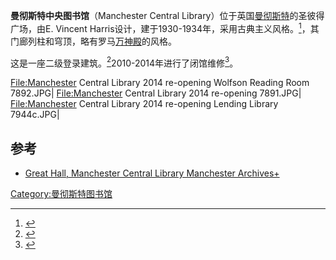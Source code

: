 {{Infobox Historic building
|name                    = 曼彻斯特中央图书馆
|image                   = Manchester Central Library, March 2010.jpg
|coordinates             = {{coord|53.478056|-2.244722|display=inline}}
|location           = 英国[[曼彻斯特|曼彻斯特]]
|architect               = E. Vincent Harris
|construction_start_date = 1930
|completion_date         = 1934年7月17日
|renovation_date         = 2010–2014
|style                   = 古典主义
|size                    = 
}}
'''曼彻斯特中央图书馆'''（Manchester Central Library）位于英国[[曼彻斯特|曼彻斯特]]的圣彼得广场，由E. Vincent Harris设计，建于1930-1934年，采用古典主义风格。<ref>{{cite book|first=Julian|last=Holder|year=2007|chapter=Emanuel Vincent Harris and the survival of classicism in inter-war Manchester|editor1-first=Clare|editor1-last=Hartwell|editor2-first=Terry|editor2-last=Wyke|title=Making Manchester|publisher=Lancashire & Cheshire Antiquarian Society| isbn= 978-0-900942-01-3}}</ref>，其门廊列柱和穹顶，略有罗马[[万神殿|万神殿]]的风格。
 
这是一座二级登录建筑。<ref>{{NHLE |num= 1270759|desc= Central Public Library |access-date= 7 November 2012}}</ref>2010-2014年进行了闭馆维修<ref>{{Cite news |title=New chapter: £170m revamp of Manchester's Central Library takes shape |url=http://menmedia.co.uk/manchestereveningnews/news/s/1459693_new-chapter-170m-revamp-of-manchesters-central-library-takes-shape |newspaper=Manchester Evening News |date=24 September 2011 |accessdate=8 November 2011 |last=Linton |first=Deborah |publisher=M.E.N. Media |archive-date=2013-01-18 |archive-url=https://web.archive.org/web/20130118225440/http://menmedia.co.uk/manchestereveningnews/news/s/1459693_new-chapter-170m-revamp-of-manchesters-central-library-takes-shape |dead-url=no }}</ref>。

<gallery>
File:Manchester Central Library 2014 re-opening Wolfson Reading Room 7892.JPG|
File:Manchester Central Library 2014 re-opening 7891.JPG|
File:Manchester Central Library 2014 re-opening Lending Library 7944c.JPG|
</gallery>

==参考==
{{Reflist|2}}
* [https://www.flickr.com/photos/manchesterarchiveplus/sets/72157634643430861/  Great Hall, Manchester Central Library Manchester Archives+] {{Wayback|url=https://www.flickr.com/photos/manchesterarchiveplus/sets/72157634643430861/ |date=20200413085249 }}

[[Category:曼彻斯特图书馆|Category:曼彻斯特图书馆]]